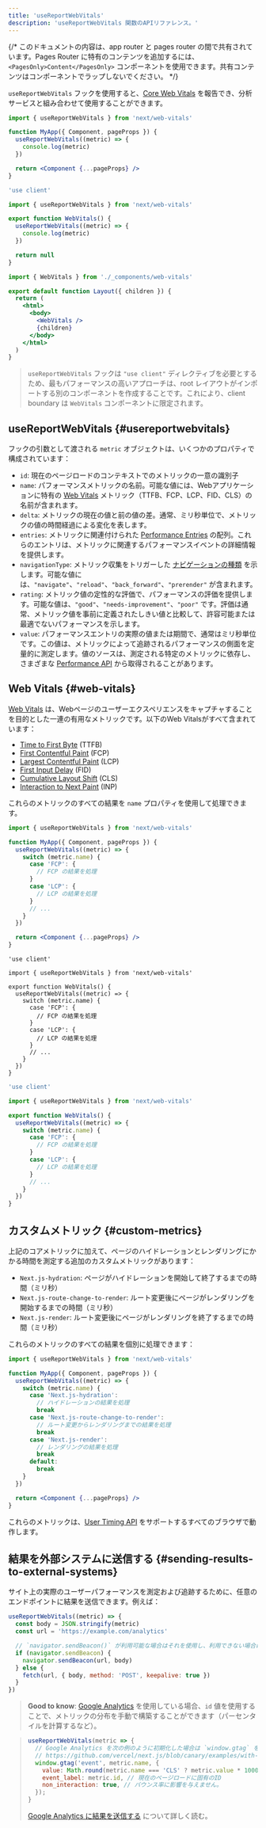 ```yaml
---
title: 'useReportWebVitals'
description: 'useReportWebVitals 関数のAPIリファレンス。'
---
```


{/* このドキュメントの内容は、app router と pages router の間で共有されています。Pages Router に特有のコンテンツを追加するには、`<PagesOnly>Content</PagesOnly>` コンポーネントを使用できます。共有コンテンツはコンポーネントでラップしないでください。 */}

`useReportWebVitals` フックを使用すると、[Core Web Vitals](https://web.dev/vitals/) を報告でき、分析サービスと組み合わせて使用することができます。

<PagesOnly>

```jsx title="pages/_app.js"
import { useReportWebVitals } from 'next/web-vitals'

function MyApp({ Component, pageProps }) {
  useReportWebVitals((metric) => {
    console.log(metric)
  })

  return <Component {...pageProps} />
}
```

</PagesOnly>

<AppOnly>

```jsx title="app/_components/web-vitals.js"
'use client'

import { useReportWebVitals } from 'next/web-vitals'

export function WebVitals() {
  useReportWebVitals((metric) => {
    console.log(metric)
  })

  return null
}
```

```jsx title="app/layout.js"
import { WebVitals } from './_components/web-vitals'

export default function Layout({ children }) {
  return (
    <html>
      <body>
        <WebVitals />
        {children}
      </body>
    </html>
  )
}
```

> `useReportWebVitals` フックは `"use client"` ディレクティブを必要とするため、最もパフォーマンスの高いアプローチは、root レイアウトがインポートする別のコンポーネントを作成することです。これにより、client boundary は `WebVitals` コンポーネントに限定されます。

</AppOnly>

## useReportWebVitals {#usereportwebvitals}

フックの引数として渡される `metric` オブジェクトは、いくつかのプロパティで構成されています：

- `id`: 現在のページロードのコンテキストでのメトリックの一意の識別子
- `name`: パフォーマンスメトリックの名前。可能な値には、Webアプリケーションに特有の [Web Vitals](#web-vitals) メトリック（TTFB、FCP、LCP、FID、CLS）の名前が含まれます。
- `delta`: メトリックの現在の値と前の値の差。通常、ミリ秒単位で、メトリックの値の時間経過による変化を表します。
- `entries`: メトリックに関連付けられた [Performance Entries](https://developer.mozilla.org/docs/Web/API/PerformanceEntry) の配列。これらのエントリは、メトリックに関連するパフォーマンスイベントの詳細情報を提供します。
- `navigationType`: メトリック収集をトリガーした [ナビゲーションの種類](https://developer.mozilla.org/docs/Web/API/PerformanceNavigationTiming/type) を示します。可能な値には、`"navigate"`、`"reload"`、`"back_forward"`、`"prerender"` が含まれます。
- `rating`: メトリック値の定性的な評価で、パフォーマンスの評価を提供します。可能な値は、`"good"`、`"needs-improvement"`、`"poor"` です。評価は通常、メトリック値を事前に定義されたしきい値と比較して、許容可能または最適でないパフォーマンスを示します。
- `value`: パフォーマンスエントリの実際の値または期間で、通常はミリ秒単位です。この値は、メトリックによって追跡されるパフォーマンスの側面を定量的に測定します。値のソースは、測定される特定のメトリックに依存し、さまざまな [Performance API](https://developer.mozilla.org/docs/Web/API/Performance_API) から取得されることがあります。

## Web Vitals {#web-vitals}

[Web Vitals](https://web.dev/vitals/) は、Webページのユーザーエクスペリエンスをキャプチャすることを目的とした一連の有用なメトリックです。以下のWeb Vitalsがすべて含まれています：

- [Time to First Byte](https://developer.mozilla.org/docs/Glossary/Time_to_first_byte) (TTFB)
- [First Contentful Paint](https://developer.mozilla.org/docs/Glossary/First_contentful_paint) (FCP)
- [Largest Contentful Paint](https://web.dev/lcp/) (LCP)
- [First Input Delay](https://web.dev/fid/) (FID)
- [Cumulative Layout Shift](https://web.dev/cls/) (CLS)
- [Interaction to Next Paint](https://web.dev/inp/) (INP)

これらのメトリックのすべての結果を `name` プロパティを使用して処理できます。

<PagesOnly>

```jsx title="pages/_app.js"
import { useReportWebVitals } from 'next/web-vitals'

function MyApp({ Component, pageProps }) {
  useReportWebVitals((metric) => {
    switch (metric.name) {
      case 'FCP': {
        // FCP の結果を処理
      }
      case 'LCP': {
        // LCP の結果を処理
      }
      // ...
    }
  })

  return <Component {...pageProps} />
}
```

</PagesOnly>

<AppOnly>

<Tabs>
<TabItem value="tsx" label="TypeScript">

```tsx title="app/components/web-vitals.tsx" switcher
'use client'

import { useReportWebVitals } from 'next/web-vitals'

export function WebVitals() {
  useReportWebVitals((metric) => {
    switch (metric.name) {
      case 'FCP': {
        // FCP の結果を処理
      }
      case 'LCP': {
        // LCP の結果を処理
      }
      // ...
    }
  })
}
```

</TabItem>
<TabItem value="jsx" label="JavaScript">

```jsx title="app/components/web-vitals.js" switcher
'use client'

import { useReportWebVitals } from 'next/web-vitals'

export function WebVitals() {
  useReportWebVitals((metric) => {
    switch (metric.name) {
      case 'FCP': {
        // FCP の結果を処理
      }
      case 'LCP': {
        // LCP の結果を処理
      }
      // ...
    }
  })
}
```

</TabItem>
</Tabs>

</AppOnly>

<PagesOnly>

## カスタムメトリック {#custom-metrics}

上記のコアメトリックに加えて、ページのハイドレーションとレンダリングにかかる時間を測定する追加のカスタムメトリックがあります：

- `Next.js-hydration`: ページがハイドレーションを開始して終了するまでの時間（ミリ秒）
- `Next.js-route-change-to-render`: ルート変更後にページがレンダリングを開始するまでの時間（ミリ秒）
- `Next.js-render`: ルート変更後にページがレンダリングを終了するまでの時間（ミリ秒）

これらのメトリックのすべての結果を個別に処理できます：

```jsx title="pages/_app.js"
import { useReportWebVitals } from 'next/web-vitals'

function MyApp({ Component, pageProps }) {
  useReportWebVitals((metric) => {
    switch (metric.name) {
      case 'Next.js-hydration':
        // ハイドレーションの結果を処理
        break
      case 'Next.js-route-change-to-render':
        // ルート変更からレンダリングまでの結果を処理
        break
      case 'Next.js-render':
        // レンダリングの結果を処理
        break
      default:
        break
    }
  })

  return <Component {...pageProps} />
}
```

これらのメトリックは、[User Timing API](https://caniuse.com/#feat=user-timing) をサポートするすべてのブラウザで動作します。

</PagesOnly>

## 結果を外部システムに送信する {#sending-results-to-external-systems}

サイト上の実際のユーザーパフォーマンスを測定および追跡するために、任意のエンドポイントに結果を送信できます。例えば：

```js
useReportWebVitals((metric) => {
  const body = JSON.stringify(metric)
  const url = 'https://example.com/analytics'

  // `navigator.sendBeacon()` が利用可能な場合はそれを使用し、利用できない場合は `fetch()` を使用します。
  if (navigator.sendBeacon) {
    navigator.sendBeacon(url, body)
  } else {
    fetch(url, { body, method: 'POST', keepalive: true })
  }
})
```

> **Good to know**: [Google Analytics](https://analytics.google.com/analytics/web/) を使用している場合、`id` 値を使用することで、メトリックの分布を手動で構築することができます（パーセンタイルを計算するなど）。

> ```js
> useReportWebVitals(metric => {
>   // Google Analytics を次の例のように初期化した場合は `window.gtag` を使用します：
>   // https://github.com/vercel/next.js/blob/canary/examples/with-google-analytics
>   window.gtag('event', metric.name, {
>     value: Math.round(metric.name === 'CLS' ? metric.value * 1000 : metric.value), // 値は整数でなければなりません
>     event_label: metric.id, // 現在のページロードに固有のID
>     non_interaction: true, // バウンス率に影響を与えません。
>   });
> }
> ```
>
> [Google Analytics に結果を送信する](https://github.com/GoogleChrome/web-vitals#send-the-results-to-google-analytics) について詳しく読む。
